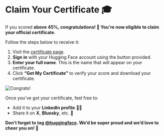 # Claim Your Certificate 🎓

If you scored **above 45%, congratulations! 👏 You're now eligible to claim your official certificate.**

Follow the steps below to receive it:

1. Visit the [certificate page](https://huggingface.co/spaces/agents-course/Unit4-Final-Certificate).
2. **Sign in** with your Hugging Face account using the button provided.
3. **Enter your full name**. This is the name that will appear on your certificate.
4. Click **“Get My Certificate”** to verify your score and download your certificate.

<img src="https://huggingface.co/datasets/agents-course/course-images/resolve/main/en/unit4/congrats.png" alt="Congrats!" />

Once you’ve got your certificate, feel free to:
- Add it to your **LinkedIn profile** 🧑‍💼  
- Share it on **X**, **Bluesky**, etc. 🎉

**Don’t forget to tag [@huggingface](https://huggingface.co/huggingface). We’d be super proud and we’d love to cheer you on! 🤗**
